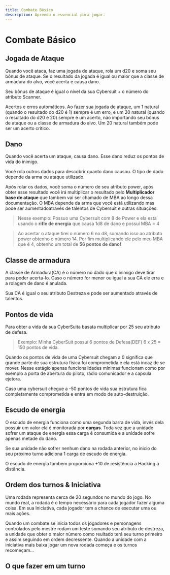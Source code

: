 ```yaml
---
title: Combate Básico
description: Aprenda o essencial para jogar.
---
```




# Combate Básico 

## Jogada de Ataque

Quando você ataca, faz uma jogada de ataque, rola um d20 e soma seu bônus de ataque. Se o resultado da jogada
é igual ou maior que a classe de armadura do alvo, você acerta e causa dano.

Seu bônus de ataque é igual o nível da sua Cybersuit + o número do atributo Scanner.

Acertos e erros automáticos. Ao fazer sua jogada de ataque, um 1 natural (quando o resultado do d20 é 1) sempre
é um erro, e um 20 natural (quando o resultado do d20 é 20) sempre é um acerto, não importando seu bônus de 
ataque ou a classe de armadura do alvo. Um 20 natural também pode ser um acerto crítico.

## Dano

Quando você acerta um ataque, causa dano. Esse dano reduz os pontos de vida do inimigo.

Você rola outros dados para descobrir quanto dano causou. O tipo de dado depende da arma ou ataque utilizado.

Após rolar os dados, você soma o número de seu atributo power, após obter esse resultado você irá multiplicar
o resultado pelo **Multiplicador base de ataque** que tambem vai ser chamado de MBA ao longo dessa
documentação. O MBA depende da arma que você está utilizando mas pode ser aumentadoatravés de talentos de 
Cybersuit e outras situações.

> Nesse exemplo: Possuo uma Cybersuit com 8 de Power e ela esta usando o **rifle de energia** que causa 
>1d8 de dano e possuí MBA = 4

> Ao acertar o ataque tirei o número 6 no d8, somando isso ao atributo power obtenho o número 14.
> Por fim multiplicando ele pelo meu MBA que é 4, obtenho um total de __56 pontos de dano!__

## Classe de armadura

A classe de Armadura(CA) é o número no dado que o inimigo deve tirar para poder acerta-lo. Caso o número for menor
ou igual a sua CA ele erra e a rolagem de dano é anulada.

Sua CA é igual o seu atributo Destreza e pode ser aumentado através de talentos.

## Pontos de vida

Para obter a vida da sua CyberSuita basata multiplicar por 25 seu atributo de defesa.

>Exemplo: Minha CyberSuit possuí 6 pontos de Defesa(DEF) 6 x 25 = 150 pontos de vida.

Quando os pontos de vida de uma Cybersuit chegam a 0 significa que grande parte de sua estrutura física
foi comprometida e ela está incaz de se mover. Nesse estágio apenas funcionalidades mínimas funcionam como 
por exemplo a porta de abertura do piloto, rádio comunicador e a capsula ejetora.

Caso uma cybersuit chegue a -50 pontos de vida sua estrutura fica completamente comprometida e entra em modo
de auto-destruição.

## Escudo de energia

O escudo de energia funciona como uma segunda barra de vida, invés dela possuir um valor ela é monitorada por
**cargas**. Toda vez que a unidade sofrer um ataque de energia essa carga é consumida e a unidade sofre apenas
metade do dano.

Se sua unidade não sofrer nenhum dano na rodada anterior, no inicio do seu próximo turno adiciona 1 carga de 
escudo de energia.

O escudo de energia tambem proporciona +10 de resistência a Hacking a distância.

## Ordem dos turnos & Iniciativa

Uma rodada representa cerca de 20 segundos no mundo do jogo. No mundo real, a rodada é o tempo necessário 
para cada jogador fazer alguma coisa. Em sua Iniciativa, cada jogador tem a chance de executar uma ou mais
ações.

Quando um combate se inicia todos os jogadores e personagens controlados pelo mestre rodam um teste somando
seu atributo de destreza, a unidade que obter o maior número como reultado terá seu turno primeiro e assim
seguindo em ordem decressente. Quando a unidade com a iniciativa mais baixa jogar um nova rodada começa e 
os turnos recomeçam...

## O que fazer em um turno  